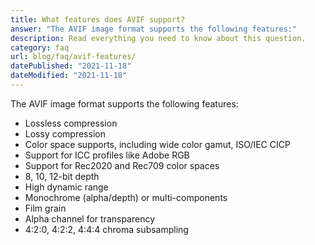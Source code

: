 ```yaml
---
title: What features does AVIF support?
answer: "The AVIF image format supports the following features:"
description: Read everything you need to know about this question.
category: faq
url: blog/faq/avif-features/
datePublished: "2021-11-18"
dateModified: "2021-11-18"
---
```


The AVIF image format supports the following features:

- Lossless compression
- Lossy compression
- Color space supports, including wide color gamut, ISO/IEC CICP
- Support for ICC profiles like Adobe RGB
- Support for Rec2020 and Rec709 color spaces
- 8, 10, 12-bit depth
- High dynamic range
- Monochrome (alpha/depth) or multi-components
- Film grain
- Alpha channel for transparency
- 4:2:0, 4:2:2, 4:4:4 chroma subsampling
